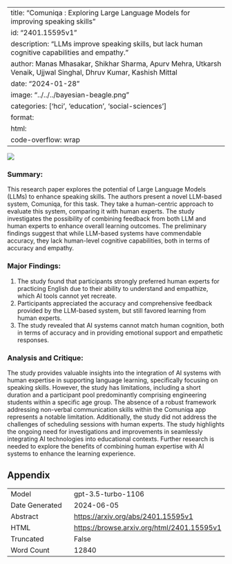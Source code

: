 
---
title: "Comuniqa : Exploring Large Language Models for improving speaking skills"
id: "2401.15595v1"
description: "LLMs improve speaking skills, but lack human cognitive capabilities and empathy."
author: Manas Mhasakar, Shikhar Sharma, Apurv Mehra, Utkarsh Venaik, Ujjwal Singhal, Dhruv Kumar, Kashish Mittal
date: "2024-01-28"
image: "../../../bayesian-beagle.png"
categories: ['hci', 'education', 'social-sciences']
format:
  html:
    code-overflow: wrap
---

![](../../../bayesian-beagle.png)

### **Summary:**
This research paper explores the potential of Large Language Models (LLMs) to enhance speaking skills. The authors present a novel LLM-based system, Comuniqa, for this task. They take a human-centric approach to evaluate this system, comparing it with human experts. The study investigates the possibility of combining feedback from both LLM and human experts to enhance overall learning outcomes. The preliminary findings suggest that while LLM-based systems have commendable accuracy, they lack human-level cognitive capabilities, both in terms of accuracy and empathy.

### Major Findings:
1. The study found that participants strongly preferred human experts for practicing English due to their ability to understand and empathize, which AI tools cannot yet recreate.
2. Participants appreciated the accuracy and comprehensive feedback provided by the LLM-based system, but still favored learning from human experts.
3. The study revealed that AI systems cannot match human cognition, both in terms of accuracy and in providing emotional support and empathetic responses.

### Analysis and Critique:
The study provides valuable insights into the integration of AI systems with human expertise in supporting language learning, specifically focusing on speaking skills. However, the study has limitations, including a short duration and a participant pool predominantly comprising engineering students within a specific age group. The absence of a robust framework addressing non-verbal communication skills within the Comuniqa app represents a notable limitation. Additionally, the study did not address the challenges of scheduling sessions with human experts. The study highlights the ongoing need for investigations and improvements in seamlessly integrating AI technologies into educational contexts. Further research is needed to explore the benefits of combining human expertise with AI systems to enhance the learning experience.

## Appendix

|          |          |
|----------|----------|
| Model     | gpt-3.5-turbo-1106       |
| Date Generated     | 2024-06-05       |
| Abstract | [https://arxiv.org/abs/2401.15595v1](https://arxiv.org/abs/2401.15595v1)        |
| HTML     | [https://browse.arxiv.org/html/2401.15595v1](https://browse.arxiv.org/html/2401.15595v1)       |
| Truncated       | False       |
| Word Count       | 12840       |